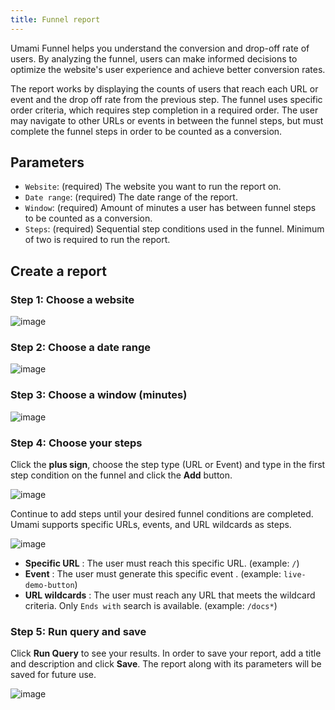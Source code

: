 ```yaml
---
title: Funnel report
---
```


Umami Funnel helps you understand the conversion and drop-off rate of users.
By analyzing the funnel, users can make informed decisions to optimize the website's user experience and achieve better conversion rates.

The report works by displaying the counts of users that reach each URL or event and the drop off rate from the previous step.
The funnel uses specific order criteria, which requires step completion in a required order.
The user may navigate to other URLs or events in between the funnel steps, but must complete the funnel steps in order to be counted as a conversion.

## Parameters

- `Website`: (required) The website you want to run the report on.
- `Date range`: (required) The date range of the report.
- `Window`: (required) Amount of minutes a user has between funnel steps to be counted as a conversion.
- `Steps`: (required) Sequential step conditions used in the funnel. Minimum of two is required to run the report.

## Create a report

### Step 1: Choose a website

![image](/images/docs/v2/funnel-website.png)

### Step 2: Choose a date range

![image](/images/docs/v2/funnel-date-range.png)

### Step 3: Choose a window (minutes)

![image](/images/docs/v2/funnel-window.png)

### Step 4: Choose your steps

Click the **plus sign**, choose the step type (URL or Event) and type in the first step condition on the funnel and click the **Add** button.

![image](/images/docs/v2/funnel-url-form.png)

Continue to add steps until your desired funnel conditions are completed. Umami supports specific URLs, events, and URL wildcards as steps.

![image](/images/docs/v2/funnel-url-details.png)

- **Specific URL** : The user must reach this specific URL. (example: `/`)
- **Event** : The user must generate this specific event . (example: `live-demo-button`)
- **URL wildcards** : The user must reach any URL that meets the wildcard criteria. Only `Ends with` search is available. (example: `/docs*`)

### Step 5: Run query and save

Click **Run Query** to see your results. In order to save your report, add a title and description and click **Save**.
The report along with its parameters will be saved for future use.

![image](/images/docs/v2/funnel-details.png)
